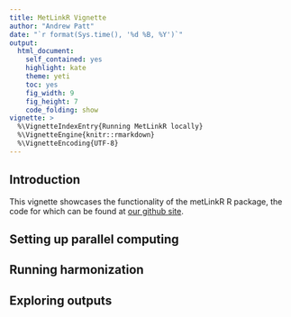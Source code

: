 ```yaml
---
title: MetLinkR Vignette
author: "Andrew Patt"
date: "`r format(Sys.time(), '%d %B, %Y')`"
output:
  html_document:
    self_contained: yes
    highlight: kate
    theme: yeti
    toc: yes
    fig_width: 9
    fig_height: 7
    code_folding: show
vignette: >
  %\VignetteIndexEntry{Running MetLinkR locally}
  %\VignetteEngine{knitr::rmarkdown}
  %\VignetteEncoding{UTF-8}
---
```


## Introduction

This vignette showcases the functionality of the metLinkR R package, the code for which can be found at [our github site](https://github.com/andyptt21/metLinkR).

## Setting up parallel computing

## Running harmonization

## Exploring outputs


